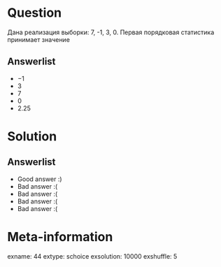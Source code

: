 Question
========
Дана реализация выборки: 7, -1, 3, 0. Первая порядковая статистика принимает значение



Answerlist
----------
*  $-1$
*  $3$
*  $7$
*  $0$
*  $2.25$

Solution
========

Answerlist
----------
*  Good answer :)
*  Bad answer :(
*  Bad answer :(
*  Bad answer :(
*  Bad answer :(

Meta-information
================
exname: 44
extype: schoice
exsolution: 10000
exshuffle: 5
